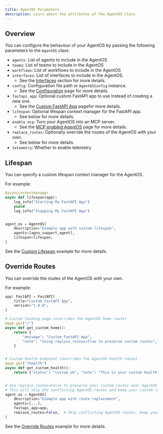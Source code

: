 ```yaml
---
title: AgentOS Parameters
description: Learn about the attributes of the AgentOS class
---
```


## Overview

You can configure the behaviour of your AgentOS by passing the following parameters to the `AgentOS` class:

- `agents`: List of agents to include in the AgentOS
- `teams`: List of teams to include in the AgentOS
- `workflows`: List of workflows to include in the AgentOS
- `interfaces`: List of interfaces to include in the AgentOS. 
  - See the [Interfaces](/agent-os/interfaces) section for more details.
- `config`: Configuration file path or `AgentOSConfig` instance. 
  - See the [Configuration](/agent-os/customize/config) page for more details.
- `fastapi_app`: Optional custom FastAPI app to use instead of creating a new one. 
  - See the [Custom FastAPI App](/agent-os/customize/custom-fastapi) pagefor more details.
- `lifespan`: Optional lifespan context manager for the FastAPI app. 
  - See below for more details.
- `enable_mcp`: Turn your AgentOS into an MCP server. 
  - See the [MCP enabled AgentOS](/agent-os/mcp/mcp) page for more details.
- `replace_routes`: Optionally override the routes of the AgentOS with your own. 
  - See below for more details.
- `telemetry`: Whether to enable telemetry


## Lifespan

You can specify a custom lifespan context manager for the AgentOS.

For example:

```python
@asynccontextmanager
async def lifespan(app):
    log_info("Starting My FastAPI App")
    yield
    log_info("Stopping My FastAPI App")


agent_os = AgentOS(
    description="Example app with custom lifespan",
    agents=[agno_support_agent],
    lifespan=lifespan,
)
```

See the [Custom Lifespan](/examples/agent-os/custom/custom-lifespan) example for more details.

## Override Routes

You can override the routes of the AgentOS with your own.

For example:

```python
app: FastAPI = FastAPI(
    title="Custom FastAPI App",
    version="1.0.0",
)

# Custom landing page (overrides the AgentOS home route)
@app.get("/")
async def get_custom_home():
    return {
        "message": "Custom FastAPI App",
        "note": "Using replace_routes=True to preserve custom routes",
    }


# Custom health endpoint (overrides the AgentOS health route)
@app.get("/health")
async def get_custom_health():
    return {"status": "custom_ok", "note": "This is your custom health endpoint"}


# Use replace_routes=False to preserve your custom routes over AgentOS routes
# This will skip the conflicting AgentOS routes and keep your custom routes
agent_os = AgentOS(
    description="Example app with route replacement",
    agents=[...],
    fastapi_app=app,
    replace_routes=False,  # Skip conflicting AgentOS routes, keep your custom routes
)

```

See the [Override Routes](/examples/agent-os/custom/override-routes) example for more details.